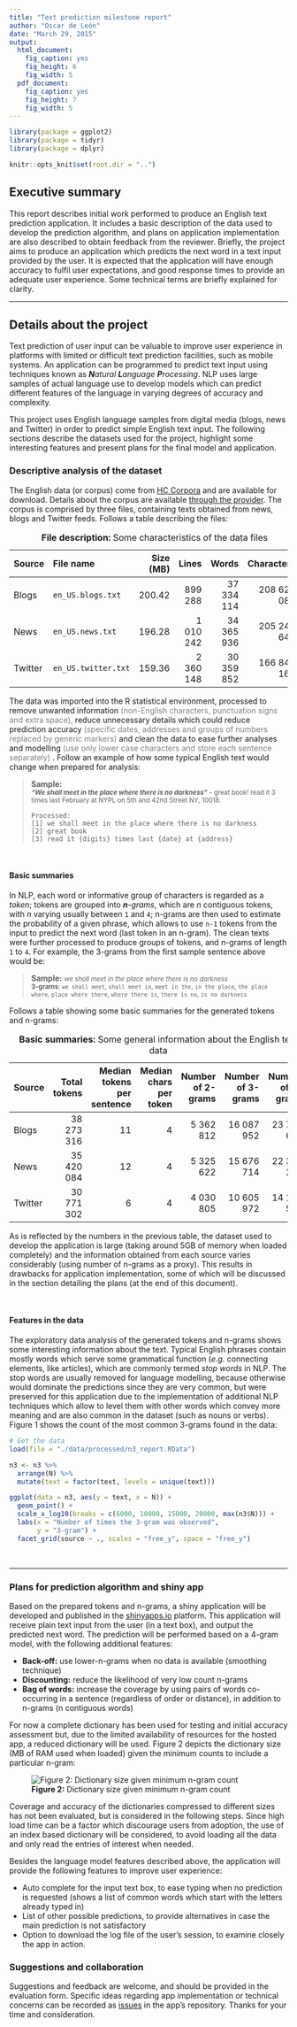 ```yaml
---
title: "Text prediction milestone report"
author: "Oscar de León"
date: "March 29, 2015"
output:
  html_document:
    fig_caption: yes
    fig_height: 6
    fig_width: 5
  pdf_document:
    fig_caption: yes
    fig_height: 7
    fig_width: 5
---
```



```r
library(package = ggplot2)
library(package = tidyr)
library(package = dplyr)

knitr::opts_knit$set(root.dir = "..")
```

## Executive summary

This report describes initial work performed to produce an English text prediction application.
It includes a basic description of the data used to develop the prediction algorithm,
and plans on application implementation are also described to obtain feedback from the reviewer.
Briefly, the project aims to produce an application which predicts the next word in a text input provided by the user.
It is expected that the application will have enough accuracy to fulfil user expectations,
and good response times to provide an adequate user experience.
Some technical terms are briefly explained for clarity.

---

## Details about the project

Text prediction of user input can be valuable to improve user experience in platforms with limited or difficult text prediction facilities,
such as mobile systems.
An application can be programmed to predict text input using techniques known as _**N**atural **L**anguage **P**rocessing_.
NLP uses large samples of actual language use to develop models
which can predict different features of the language in varying degrees of accuracy and complexity.

This project uses English language samples from digital media (blogs, news and Twitter)
in order to predict simple English text input.
The following sections describe the datasets used for the project,
highlight some interesting features and
present plans for the final model and application.




### Descriptive analysis of the dataset

The English data (or corpus) come from [HC Corpora](http://www.corpora.heliohost.org/) and are available for download.
Details about the corpus are available [through the provider](http://www.corpora.heliohost.org/aboutcorpus.html).
The corpus is comprised by three files, containing texts obtained from news, blogs and Twitter feeds.
Follows a table describing the files:

--------------------------------------------------------------------------------
Source   File name               Size (MB)     Lines        Words     Characters
-------- --------------------- ----------- --------- ------------ --------------
Blogs     `en_US.blogs.txt`      200.42      899 288   37 334 114    208 623 085

News      `en_US.news.txt`       196.28    1 010 242   34 365 936    205 243 643

Twitter   `en_US.twitter.txt`    159.36    2 360 148   30 359 852    166 843 164
--------------------------------------------------------------------------------

Table: **File description:** Some characteristics of the data files


The data was imported into the R statistical environment,
processed to remove unwanted information
<span style="color: grey">
  (non-English characters, punctuation signs and extra space),
</span>
reduce unnecessary details which could reduce prediction accuracy
<span style="color: grey">
  (specific dates, addresses and groups of numbers replaced by generic markers)
</span>
and clean the data to ease further analyses and modelling
<span style="color: grey">
  (use only lower case characters and store each sentence separately)
</span>.
Follow an example of how some typical English text would change when prepared for analysis:


\clearpage

> **Sample:**  
> <small>
> <b><i>"We shall meet in the place where there is no darkness"</i></b>
> <span> - great book! read it 3 times last February
> at NYPL on 5th and 42nd Street NY, 10018.</span>
> </small>
>
> ```
> Processed:
> [1] we shall meet in the place where there is no darkness
> [2] great book
> [3] read it {digits} times last {date} at {address}
> ```

</br>




#### Basic summaries

In NLP, each word or informative group of characters is regarded as a _token_;
tokens are grouped into _**n**-grams_, which are _n_ contiguous tokens, with _n_ varying usually between `1` and `4`;
n-grams are then used to estimate the probability of a given phrase,
which allows to use `n-1` tokens from the input to predict the next word
(last token in an n-gram).
The clean texts were further processed to produce groups of tokens,
and n-grams of length `1` to `4`.
For example, the 3-grams from the first sample sentence above would be:

> **Sample:**
> <small><i>we shall meet in the place where there is no darkness</i>  
> <b>3-grams</b>: `we shall meet`, `shall meet in`, `meet in the`,
> `in the place`, `the place where`, `place where there`, `where there is`,
> `there is no`, `is no darkness`
> </small>


Follows a table showing some basic summaries for the generated tokens and n-grams:

--------------------------------------------------------------------------------
Source       Total  Median tokens  Median chars  Number of  Number of  Number of
            tokens   per sentence     per token    2-grams    3-grams    4-grams
------- ---------- -------------- ------------- ---------- ---------- ----------
Blogs   38 273 316             11             4  5 362 812 16 087 952 23 724 661

News    35 420 084             12             4  5 325 622 15 676 714 22 380 268

Twitter 30 771 302              6             4  4 030 805 10 605 972 14 170 541
--------------------------------------------------------------------------------

Table: **Basic summaries:** Some general information about the English text data


As is reflected by the numbers in the previous table,
the dataset used to develop the application is large
(taking around 5GB of memory when loaded completely)
and the information obtained from each source varies considerably
(using number of n-grams as a proxy).
This results in drawbacks for application implementation,
some of which will be discussed in the section detailing the plans
(at the end of this document).

</br>




#### Features in the data

The exploratory data analysis of the generated tokens and n-grams shows some interesting information about the text.
Typical English phrases contain mostly words which serve some grammatical function
(_e.g._ connecting elements, like articles),
which are commonly termed _stop words_ in NLP.
The stop words are usually removed for language modelling,
because otherwise would dominate the predictions since they are very common,
but were preserved for this application due to the implementation of additional NLP techniques
which allow to level them with other words which convey more meaning
and are also common in the dataset (such as nouns or verbs).
Figure 1 shows the count of the most common 3-grams found in the data:


```r
# Get the data
load(file = "./data/processed/n3_report.RData")

n3 <- n3 %>%
  arrange(N) %>%
  mutate(text = factor(text, levels = unique(text)))

ggplot(data = n3, aes(y = text, x = N)) +
  geom_point() +
  scale_x_log10(breaks = c(6000, 10000, 15000, 20000, max(n3$N))) +
  labs(x = "Number of times the 3-gram was observed",
       y = "3-gram") +
  facet_grid(source ~ ., scales = "free_y", space = "free_y")
```




</br>




---

\clearpage

### Plans for prediction algorithm and shiny app

Based on the prepared tokens and n-grams,
a shiny application will be developed and published in the [shinyapps.io](javascript:void(0)) platform.
This application will receive plain text input from the user (in a text box), and output the predicted next word.
The prediction will be performed based on a 4-gram model, with the following additional features:

- **Back-off:** use lower-n-grams when no data is available (smoothing technique)
- **Discounting:** reduce the likelihood of very low count n-grams
- **Bag of words:** increase the coverage by using pairs of words co-occurring in a sentence (regardless of order or distance), in addition to n-grams (n contiguous words)

For now a complete dictionary has been used for testing and initial <span title="Quiz 2 (10/10, two tries) and quiz 3 (7/10, one try)">accuracy assessment</span> but, due to the limited availability of resources for the hosted app, a reduced dictionary will be used. Figure 2 depicts the dictionary size (MB of RAM used when loaded) given the minimum counts to include a particular n-gram:


![**Figure 2:** Dictionary size given minimum n-gram count](../images/MG_ngram_dict.svg)

Coverage and accuracy of the dictionaries compressed to different sizes has not been evaluated, but is considered in the following steps. Since high load time can be a factor which discourage users from adoption, the use of an index based dictionary will be considered, to avoid loading all the data and only read the entries of interest when needed.

Besides the language model features described above, the application will provide the following features to improve user experience:

- Auto complete for the input text box, to ease typing when no prediction is requested (shows a list of common words which start with the letters already typed in)
- List of other possible predictions, to provide alternatives in case the main prediction is not satisfactory
- Option to download the log file of the user's session, to examine closely the app in action.




### Suggestions and collaboration

Suggestions and feedback are welcome, and should be provided in the evaluation form. Specific ideas regarding app implementation or technical concerns can be recorded as [issues](https://bitbucket.org/odeleongt/ngram/issues/new) in the app's repository. Thanks for your time and consideration.

